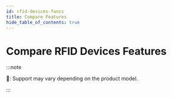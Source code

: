 ```yaml
---
id: rfid-devices-funcs
title: Compare Features
hide_table_of_contents: true
---
```


# Compare RFID Devices Features


:::note

🔶: Support may vary depending on the product model.

:::

<RenderTableFuncs data={fData} />